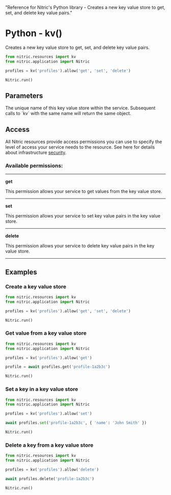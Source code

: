   "Reference for Nitric's Python library - Creates a new key value store to get, set, and delete key value pairs."

# Python - kv()

Creates a new key value store to get, set, and delete key value pairs.

```python
from nitric.resources import kv
from nitric.application import Nitric

profiles = kv('profiles').allow('get', 'set', 'delete')

Nitric.run()
```

## Parameters

<Properties>
  <Property name="name" required type="string">
    The unique name of this key value store within the service. Subsequent calls
    to `kv` with the same name will return the same object.
  </Property>
</Properties>

## Access

All Nitric resources provide access permissions you can use to specify the level of access your service needs to the resource. See here for details about infrastructure [security](/foundations/infrastructure/security).

### Available permissions:

---

**get**

This permission allows your service to get values from the key value store.

---

**set**

This permission allows your service to set key value pairs in the key value store.

---

**delete**

This permission allows your service to delete key value pairs in the key value store.

---

## Examples

### Create a key value store

```python
from nitric.resources import kv
from nitric.application import Nitric

profiles = kv('profiles').allow('get', 'set', 'delete')

Nitric.run()
```

### Get value from a key value store

```python
from nitric.resources import kv
from nitric.application import Nitric

profiles = kv('profiles').allow('get')

profile = await profiles.get('profile-1a2b3c')

Nitric.run()
```

### Set a key in a key value store

```python
from nitric.resources import kv
from nitric.application import Nitric

profiles = kv('profiles').allow('set')

await profiles.set('profile-1a2b3c', { 'name': 'John Smith' })

Nitric.run()
```

### Delete a key from a key value store

```python
from nitric.resources import kv
from nitric.application import Nitric

profiles = kv('profiles').allow('delete')

await profiles.delete('profile-1a2b3c')

Nitric.run()
```
